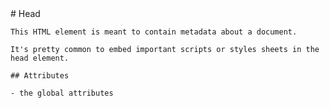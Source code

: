 
<MainHeader/>
<main>
  <article>
    # Head

    This HTML element is meant to contain metadata about a document.

    It's pretty common to embed important scripts or styles sheets in the head element.

    ## Attributes

    - the global attributes
  </article>
</main>